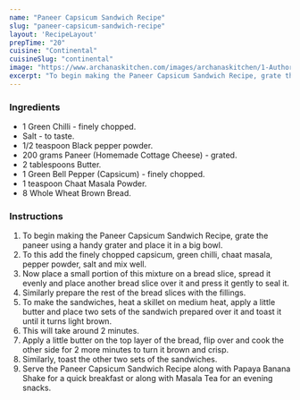 ---
name: "Paneer Capsicum Sandwich Recipe"
slug: "paneer-capsicum-sandwich-recipe"
layout: 'RecipeLayout'
prepTime: "20"
cuisine: "Continental"
cuisineSlug: "continental"
image: "https://www.archanaskitchen.com/images/archanaskitchen/1-Author/nithya.anantham/Paneer_Capsicum_Sandwich_Recipe.jpg"
excerpt: "To begin making the Paneer Capsicum Sandwich Recipe, grate the paneer using a handy grater and place it in a big bowl"
---

### Ingredients

- 1 Green Chilli - finely chopped.
- Salt - to taste.
- 1/2 teaspoon Black pepper powder.
- 200 grams Paneer (Homemade Cottage Cheese) - grated.
- 2 tablespoons Butter.
- 1 Green Bell Pepper (Capsicum) - finely chopped.
- 1 teaspoon Chaat Masala Powder.
- 8 Whole Wheat Brown Bread.

### Instructions

1. To begin making the Paneer Capsicum Sandwich Recipe, grate the paneer using a handy grater and place it in a big bowl.
1. To this add the finely chopped capsicum, green chilli, chaat masala, pepper powder, salt and mix well.
1. Now place a small portion of this mixture on a bread slice, spread it evenly and place another bread slice over it and press it gently to seal it.
1. Similarly prepare the rest of the bread slices with the fillings.
1. To make the sandwiches, heat a skillet on medium heat, apply a little butter and place two sets of the sandwich prepared over it and toast it until it turns light brown.
1. This will take around 2 minutes.
1. Apply a little butter on the top layer of the bread, flip over and cook the other side for 2 more minutes to turn it brown and crisp.
1. Similarly, toast the other two sets of the sandwiches.
1. Serve the Paneer Capsicum Sandwich Recipe along with Papaya Banana Shake for a quick breakfast or along with Masala Tea for an evening snacks.
